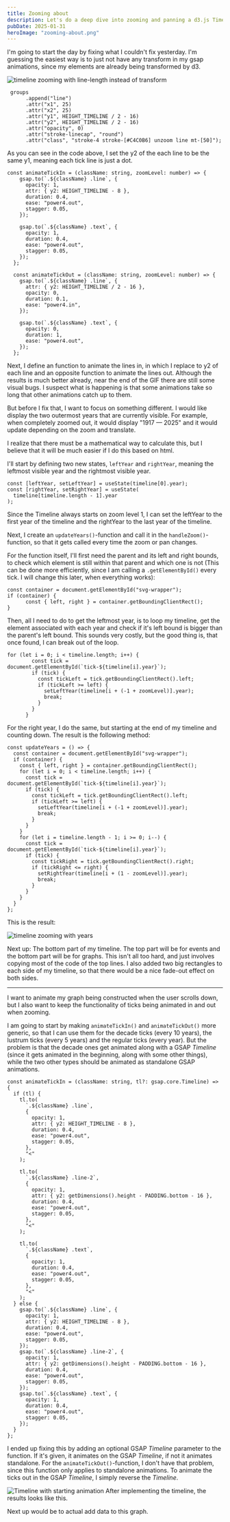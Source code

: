 ```yaml
---
title: Zooming about
description: Let's do a deep dive into zooming and panning a d3.js Timeline.
pubDate: 2025-01-31
heroImage: "zooming-about.png"
---
```


I'm going to start the day by fixing what I couldn't fix yesterday. I'm guessing the easiest way is to just not have any transform in my gsap animations, since my elements are already being transformed by d3.

![timeline zooming with line-length instead of transform](/zooming-about/line-length-zooming.gif)

```tsx
 groups
      .append("line")
      .attr("x1", 25)
      .attr("x2", 25)
      .attr("y1", HEIGHT_TIMELINE / 2 - 16)
      .attr("y2", HEIGHT_TIMELINE / 2 - 16)
      .attr("opacity", 0)
      .attr("stroke-linecap", "round")
      .attr("class", "stroke-4 stroke-[#C4C0B6] unzoom line mt-[50]");
```

As you can see in the code above, I set the y2 of the each line to be the same y1, meaning each tick line is just a dot.

```tsx
const animateTickIn = (className: string, zoomLevel: number) => {
    gsap.to(`.${className} .line`, {
      opacity: 1,
      attr: { y2: HEIGHT_TIMELINE - 8 },
      duration: 0.4,
      ease: "power4.out",
      stagger: 0.05,
    });

    gsap.to(`.${className} .text`, {
      opacity: 1,
      duration: 0.4,
      ease: "power4.out",
      stagger: 0.05,
    });
  };

  const animateTickOut = (className: string, zoomLevel: number) => {
    gsap.to(`.${className} .line`, {
      attr: { y2: HEIGHT_TIMELINE / 2 - 16 },
      opacity: 0,
      duration: 0.1,
      ease: "power4.in",
    });

    gsap.to(`.${className} .text`, {
      opacity: 0,
      duration: 1,
      ease: "power4.out",
    });
  };
  ```

  Next, I define an function to animate the lines in, in which I replace to y2 of each line and an opposite function to animate the lines out.
  Although the results is much better already, near the end of the GIF there are still some visual bugs. I suspect what is happening is that some animations take so long that other animations catch up to them.

  But before I fix that, I want to focus on something different. I would like display the two outermost years that are currently visible. For example, when completely zoomed out, it would display "1917 — 2025" and it would update depending on the zoom and translate.

  I realize that there must be a mathematical way to calculate this, but I believe that it will be much easier if I do this based on html.

  I'll start by defining two new states, `leftYear` and `rightYear`, meaning the leftmost visible year and the rightmost visible year.

  ```tsx
  const [leftYear, setLeftYear] = useState(timeline[0].year);
  const [rightYear, setRightYear] = useState(
    timeline[timeline.length - 1].year
  );
  ```

  Since the Timeline always starts on zoom level 1, I can set the leftYear to the first year of the timeline and the rightYear to the last year of the timeline.

  Next, I create an `updateYears()`-function and call it in the `handleZoom()`-function, so that it gets called every time the zoom or pan changes.

For the function itself, I'll first need the parent and its left and right bounds, to check which element is still within that parent and which one is not (This can be done more efficiently, since I am calling a `.getElementById()` every tick. I will change this later, when everything works):

```tsx
const container = document.getElementById("svg-wrapper");
if (container) {
      const { left, right } = container.getBoundingClientRect();
}
```

Then, all I need to do to get the leftmost year, is to loop my timeline, get the element associated with each year and check if it's left bound is bigger than the parent's left bound. This sounds very costly, but the good thing is, that once found, I can break out of the loop. 

```tsx
for (let i = 0; i < timeline.length; i++) {
        const tick = document.getElementById(`tick-${timeline[i].year}`);
        if (tick) {
          const tickLeft = tick.getBoundingClientRect().left;
          if (tickLeft >= left) {
            setLeftYear(timeline[i + (-1 + zoomLevel)].year);
            break;
          }
        }
      }
```

For the right year, I do the same, but starting at the end of my timeline and counting down. The result is the following method:

  ```tsx
  const updateYears = () => {
    const container = document.getElementById("svg-wrapper");
    if (container) {
      const { left, right } = container.getBoundingClientRect();
      for (let i = 0; i < timeline.length; i++) {
        const tick = document.getElementById(`tick-${timeline[i].year}`);
        if (tick) {
          const tickLeft = tick.getBoundingClientRect().left;
          if (tickLeft >= left) {
            setLeftYear(timeline[i + (-1 + zoomLevel)].year);
            break;
          }
        }
      }
      for (let i = timeline.length - 1; i >= 0; i--) {
        const tick = document.getElementById(`tick-${timeline[i].year}`);
        if (tick) {
          const tickRight = tick.getBoundingClientRect().right;
          if (tickRight <= right) {
            setRightYear(timeline[i + (1 - zoomLevel)].year);
            break;
          }
        }
      }
    }
  };
  ```

  This is the result:

  ![timeline zooming with years](/zooming-about/timeline-with-years.gif)

  Next up: The bottom part of my timeline. The top part will be for events and the bottom part will be for graphs. This isn't all too hard, and just involves copying most of the code of the top lines. I also added two big rectangles to each side of my timeline, so that there would be a nice fade-out effect on both sides.

  ---

I want to animate my graph being constructed when the user scrolls down, but I also want to keep the functionality of ticks being animated in and out when zooming.

  I am going to start by making `animateTickIn()` and `animateTickOut()` more generic, so that I can use them for the decade ticks (every 10 years), the lustrum ticks (every 5 years) and the regular ticks (every year). But the problem is that the decade ones get animated along with a GSAP *Timeline* (since it gets animated in the beginning, along with some other things), while the two other types should be animated as standalone GSAP animations.

  ```tsx
  const animateTickIn = (className: string, tl?: gsap.core.Timeline) => {
    if (tl) {
      tl.to(
        `.${className} .line`,
        {
          opacity: 1,
          attr: { y2: HEIGHT_TIMELINE - 8 },
          duration: 0.4,
          ease: "power4.out",
          stagger: 0.05,
        },
        "<"
      );

      tl.to(
        `.${className} .line-2`,
        {
          opacity: 1,
          attr: { y2: getDimensions().height - PADDING.bottom - 16 },
          duration: 0.4,
          ease: "power4.out",
          stagger: 0.05,
        },
        "<"
      );

      tl.to(
        `.${className} .text`,
        {
          opacity: 1,
          duration: 0.4,
          ease: "power4.out",
          stagger: 0.05,
        },
        "<"
      );
    } else {
      gsap.to(`.${className} .line`, {
        opacity: 1,
        attr: { y2: HEIGHT_TIMELINE - 8 },
        duration: 0.4,
        ease: "power4.out",
        stagger: 0.05,
      });
      gsap.to(`.${className} .line-2`, {
        opacity: 1,
        attr: { y2: getDimensions().height - PADDING.bottom - 16 },
        duration: 0.4,
        ease: "power4.out",
        stagger: 0.05,
      });
      gsap.to(`.${className} .text`, {
        opacity: 1,
        duration: 0.4,
        ease: "power4.out",
        stagger: 0.05,
      });
    }
  };
  ```

  I ended up fixing this by adding an optional GSAP *Timeline* parameter to the function. If it's given, it animates on the GSAP *Timeline*, if not it animates standalone. For the `animateTickOut()`-function, I don't have that problem, since this function only applies to standalone animations. To animate the ticks out in the GSAP *Timeline*, I simply reverse the *Timeline*.

  ![Timeline with starting animation](/zooming-about/timeline-animation.gif)
  After implementing the timeline, the results looks like this.

  Next up would be to actual add data to this graph.